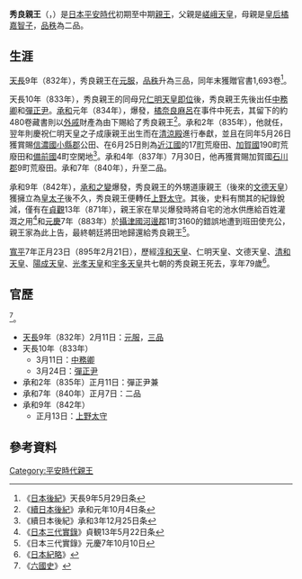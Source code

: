 {{東亞男性歷史人物
|名稱 = 秀良親王
|身份 = [[親王|親王]]
|國家 = 日本
|時代 = [[平安時代|平安時代]]初期至中期
|主君 = [[淳和天皇|淳和天皇]]→[[仁明天皇|仁明天皇]]→[[文德天皇|文德天皇]]→[[清和天皇|清和天皇]]→[[陽成天皇|陽成天皇]]→[[光孝天皇|光孝天皇]]→[[宇多天皇|宇多天皇]]
|屆數 =
|最高職務 = [[上野國|上野太守]]
|前任 =
|繼任 = 
|圖片名稱 =
|圖片大小 =
|圖片說明 =
|氏 =
|姓 = 
|穆坤= <!--清代八旗满洲人物专用-->
|名 =
|姓名 =
|羅馬拼音 = Hidenagashinnō或Hideyoshishinnō
|假名 = {{lang|ja|ひでながしんのう}}或{{lang|ja|ひでよししんのう}}
|諺文 = <!--朝鮮、韓國人用-->
|字 =
|號=
|名乘 = <!--琉球士族用-->
|官職 = [[中務省|中務卿]]→[[彈正台|彈正尹]]→彈正尹兼{{Link-ja|大宰帥|大宰帥}}→[[上野國|上野太守]]
|封爵 =
|封號 = 
|位階 = [[品秩|三品]]→[[品秩|二品]]
|御稱號 = <!--日本皇族之稱號-->
|宮號1 = <!--日本皇族之宮號-->
|宮號2 = <!--朝鮮王族之宮號-->
|封地 =
|神號 =
|尊號 =
|族裔 = 
|信仰 =
|旗籍 = <!--清代八旗人物专用-->
|氏族 =
|籍貫 =
|本貫 = <!--朝鮮人用-->
|世居地= <!--清代八旗人物专用-->
|世居地/穆坤= <!--专门用于清代八旗满洲人物世居地和穆坤相同时-->
|祖籍 =
|本籍 =
|出身地 =
|府邸 =
|世系 = 
|初名 = 
|乳名 = <!--日本、朝鮮、琉球以外人物用-->
|幼名 = 
|兒名 = <!--朝鮮人用-->
|童名 = <!--琉球人用-->
|小字 =
|別名 =
|法號 = 
|院號 = 
|其他名號 = 
|出生日期 = [[弘仁|弘仁]]8年（817年）
|出生地點 =
|婚年 =
|逝世日期 = [[寬平|寬平]]7年正月23日（895年2月21日）
|逝世地點 = 
|在位年代 =
|廟號 =
|諡號 =
|墓葬 =
|祠廟 =
|父親 = [[嵯峨天皇|嵯峨天皇]]
|嫡母 = 
|母親 = [[橘嘉智子|橘嘉智子]]（[[橘清友|橘清友]]之女）
|繼父=
|繼母=
|養父=
|養母=
|猶父= <!--日本人用-->
|烏帽子親= 
|元配 =
|正室 = 
|妻 =
|繼室 =
|平妻 =
|側室 =
|元配之父 =
|元配之嫡母 =
|元配之母 =
|正室之父 = 
|正室之嫡母 =
|正室之母 =
|妻之父 = 
|妻之嫡母 =
|妻之母 = 
|繼室之父 =
|繼室之嫡母 =
|繼室之母 =
|平妻之父 =
|平妻之嫡母 =
|平妻之母 =
|兄弟 = [[仁明天皇|仁明天皇]]<br>{{Link-ja|源信 (公卿)|源信 (公卿)|源信}}<br>{{Link-ja|源常|源常}}<br>{{Link-ja|源弘|源弘}}<br>{{Link-ja|源寬|源寛}}<br>{{Link-ja|源明|源明}}<br>{{Link-ja|源定|源定}}<br>[[忠良親王|忠良親王]]<br>{{Link-ja|源生|源生}}<br>{{Link-ja|源安|源安}}<br>[[源融|源融]]<br>{{Link-ja|源鎮|源鎮}}<br>{{Link-ja|源勤|源勤}}<br>{{Link-ja|源啓|源啓}}<br>{{Link-ja|業良親王|業良親王}}<br>基良親王<br>[[源清|源清]]<br>淳王<br>源澄<br>{{Link-ja|源勝|源勝}}<br>源賢<br>源繼
|姊妹 = [[有智子內親王|有智子內親王]]<br>[[源潔姫|源潔姫]]<br>[[正子内親王_(嵯峨天皇皇女)|正子内親王]]<br>源貞姬<br>源全姬<br>源善姬<br>秀子內親王<br>俊子內親王<br>{{Link-ja|芳子内親王|芳子内親王}}<br>繁子内親王<br>業子內親王<br>源若姬<br>基子內親王<br>{{Link-ja|仁子内親王|仁子内親王}}（[[齋宮|齋宮]]）<br>源密姬<br>宗子內親王<br>源端姬<br>源盈姬<br>源更姬<br>源神姬<br>源容姬<br>源吾姬<br>源聲姬<br>純子內親王<br>齊子內親王<br>源年姬<br>源良姬
|嫡兄弟 =
|嫡姊妹 =
|庶兄弟 =
|庶姊妹 =
|同胞兄弟 =
|同胞姊妹 =
|異母兄弟 =
|異母姊妹 =
|異父兄弟 =
|異父姊妹 =
|繼兄弟 =
|繼姊妹 =
|子 = 
|女 = 
|嫡子 =
|嫡女 =
|庶子 =
|庶女 =
|養子 =
|養女 =
|猶子 = <!--日本人用-->
|婿養子 = <!--日本人用-->
|烏帽子子 = <!--日本人用-->
|繼子 =
|繼女 =
|其他親屬 = [[平城天皇|平城天皇]]（伯父）<br>[[淳和天皇|淳和天皇]]（叔父、姊夫）<br>[[葛原親王|葛原親王]]（叔父）<br>[[藤原良房|藤原良房]]（姊夫）<br>[[在原業平|在原業平]]（表弟）
|出身 = <!---此处指科举出身--->
|功名 = 
|經歷 = 
|著作 =
|注釋 =
}}

'''秀良親王'''（{{jpn|j=秀良親王|hg=みわおうひでながしんのう/ひでよししんのう|rm=Hidenagashinnō/Hideyoshishinnō}}，{{bd|817年||895年|2月21日|catIdx=Hidenagashinnō}}）是[[日本|日本]][[平安時代|平安時代]]初期至中期[[親王|親王]]，父親是[[嵯峨天皇|嵯峨天皇]]，母親是[[皇后|皇后]][[橘嘉智子|橘嘉智子]]，[[品秩|品秩]]為二品。

== 生涯 ==
[[天長_(淳和天皇)|天長]]9年（832年），秀良親王在{{Link-ja|冷泉院|冷泉院}}[[元服|元服]]，[[品秩|品秩]]升為三品，同年末獲贈官書1,693卷<ref>《[[日本後紀|日本後紀]]》天長9年5月29日条</ref>。

天長10年（833年），秀良親王的同母兄[[仁明天皇|仁明天皇]][[即位|即位]]後，秀良親王先後出任[[中務省|中務卿]]和[[彈正台|彈正尹]]。[[承和_(仁明天皇)|承和]]元年（834年），{{Link-ja|橘奈良麻呂之變|橘奈良麻呂の変}}爆發，[[橘奈良麻呂|橘奈良麻呂]]在事件中死去，其留下的約480卷藏書則以[[外戚|外戚]]財產為由下賜給了秀良親王<ref>《[[續日本後紀|續日本後紀]]》承和元年10月4日条</ref>。承和2年（835年），他就任{{Link-ja|大宰帥|大宰帥}}，翌年則慶祝仁明天皇之子成康親王出生而在[[清涼殿|清涼殿]]進行奉獻，並且在同年5月26日獲賞賜[[信濃國|信濃國]][[小縣郡|小縣郡]]公田、在6月25日則為[[近江國|近江國]]的17[[町_(面積單位)|町]]荒廢田、[[加賀國|加賀國]]190町荒廢田和[[備前國|備前國]]4町空閑地<ref>《續日本後紀》承和3年12月25日条</ref>。承和4年（837年）7月30日，他再獲賞賜加賀國[[石川郡_(石川縣)|石川郡]]9町荒廢田。承和7年（840年），升至二品。

承和9年（842年），[[承和之變|承和之變]]爆發，秀良親王的外甥道康親王（後來的[[文德天皇|文德天皇]]）獲擁立為[[皇太子|皇太子]]後不久，秀良親王便轉任[[上野國|上野太守]]。其後，史料有關其的紀錄銳減，僅有在[[貞觀_(清和天皇)|貞觀]]13年（871年），親王家在旱災爆發時將自宅的池水供應給百姓灌溉之用<ref>《[[日本三代實錄|日本三代實錄]]》貞観13年5月22日条</ref>和[[元慶|元慶]]7年（883年）於[[攝津國|攝津國]][[川邊郡|河邊郡]]1町3{{Link-ja|反 (面積單位)|反|段}}160{{Link-ja|步 (面積單位)|歩 (尺貫法)|步}}的{{Link-ja|墾田|墾田}}錯誤地遭到班田使充公，親王家為此上告，最終朝廷將田地歸還給秀良親王<ref>《日本三代實錄》元慶7年10月10日</ref>。

[[寬平|寬平]]7年正月23日（895年2月21日），歷經[[淳和天皇|淳和天皇]]、仁明天皇、文德天皇、[[清和天皇|清和天皇]]、[[陽成天皇|陽成天皇]]、[[光孝天皇|光孝天皇]]和[[宇多天皇|宇多天皇]]共七朝的秀良親王死去，享年79歲<ref>《[[日本紀略|日本紀略]]》</ref>。

== 官歷 ==
<ref>《[[六國史|六國史]]》</ref>。
*[[天長_(淳和天皇)|天長]]9年（832年）2月11日：{{Link-ja|冷泉院|冷泉院}}[[元服|元服]]，[[品秩|三品]]
*天長10年（833年）
**3月11日：[[中務省|中務卿]]
**3月24日：[[彈正台|彈正尹]]
*承和2年（835年）正月11日：彈正尹兼{{Link-ja|大宰帥|大宰帥}}
*承和7年（840年）正月7日：二品
*承和9年（842年）
**正月13日：[[上野国#国司|上野太守]]

==參考資料==
{{reflist}}

{{DEFAULTSORT:Hidenagashinnō}}
[[Category:平安時代親王|Category:平安時代親王]]